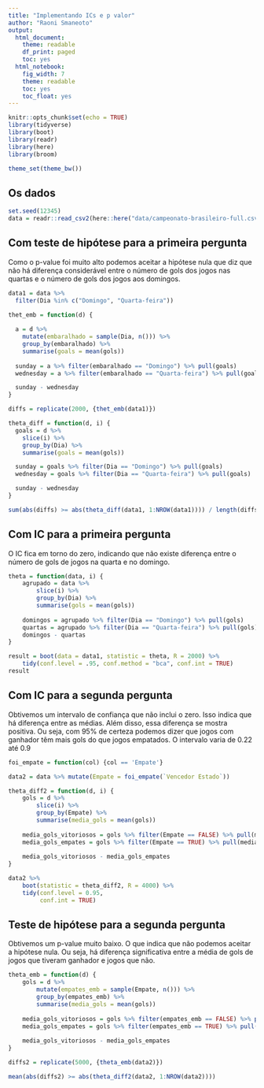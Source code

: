 ```yaml
---
title: "Implementando ICs e p valor"
author: "Raoni Smaneoto"
output:
  html_document:
    theme: readable
    df_print: paged
    toc: yes
  html_notebook:
    fig_width: 7
    theme: readable
    toc: yes
    toc_float: yes
---
```


```r
knitr::opts_chunk$set(echo = TRUE)
library(tidyverse)
library(boot)
library(readr)
library(here)
library(broom)

theme_set(theme_bw())
```

## Os dados

```r
set.seed(12345)
data = readr::read_csv2(here::here("data/campeonato-brasileiro-full.csv"))

```

## Com teste de hipótese para a primeira pergunta
Como o p-value foi muito alto podemos aceitar a hipótese nula que diz que não há diferença considerável entre o número de gols dos jogos nas quartas e o número de gols dos jogos aos domingos.

```r
data1 = data %>%
  filter(Dia %in% c("Domingo", "Quarta-feira"))

thet_emb = function(d) {
  
  a = d %>%
    mutate(embaralhado = sample(Dia, n())) %>%
    group_by(embaralhado) %>%
    summarise(goals = mean(gols))
  
  sunday = a %>% filter(embaralhado == "Domingo") %>% pull(goals)
  wednesday = a %>% filter(embaralhado == "Quarta-feira") %>% pull(goals)

  sunday - wednesday
}

diffs = replicate(2000, {thet_emb(data1)})

theta_diff = function(d, i) {
  goals = d %>%
    slice(i) %>%
    group_by(Dia) %>%
    summarise(goals = mean(gols))

  sunday = goals %>% filter(Dia == "Domingo") %>% pull(goals)
  wednesday = goals %>% filter(Dia == "Quarta-feira") %>% pull(goals)

  sunday - wednesday
}

sum(abs(diffs) >= abs(theta_diff(data1, 1:NROW(data1)))) / length(diffs)
```


## Com IC para a primeira pergunta

O IC fica em torno do zero, indicando que não existe diferença entre o número de gols de jogos na quarta e no domingo.
```r
theta = function(data, i) {
    agrupado = data %>% 
        slice(i) %>% 
        group_by(Dia) %>% 
        summarise(gols = mean(gols))
    
    domingos = agrupado %>% filter(Dia == "Domingo") %>% pull(gols)
    quartas = agrupado %>% filter(Dia == "Quarta-feira") %>% pull(gols)
    domingos - quartas
}

result = boot(data = data1, statistic = theta, R = 2000) %>%
    tidy(conf.level = .95, conf.method = "bca", conf.int = TRUE)
result

```

## Com IC para a segunda pergunta
Obtivemos um intervalo de confiança que não inclui o zero. Isso indica que há diferença entre as médias. Além disso, essa diferença se mostra positiva. Ou seja, com 95% de certeza podemos dizer que jogos com ganhador têm mais gols do que jogos empatados. O intervalo varia de 0.22 até 0.9
```r
foi_empate = function(col) {col == 'Empate'}

data2 = data %>% mutate(Empate = foi_empate(`Vencedor Estado`))

theta_diff2 = function(d, i) {
    gols = d %>%
        slice(i) %>% 
        group_by(Empate) %>%
        summarise(media_gols = mean(gols))
    
    media_gols_vitoriosos = gols %>% filter(Empate == FALSE) %>% pull(media_gols)
    media_gols_empates = gols %>% filter(Empate == TRUE) %>% pull(media_gols)
    
    media_gols_vitoriosos - media_gols_empates
}

data2 %>% 
    boot(statistic = theta_diff2, R = 4000) %>% 
    tidy(conf.level = 0.95, 
         conf.int = TRUE)


```

## Teste de hipótese para a segunda pergunta

Obtivemos um p-value muito baixo. O que indica que não podemos aceitar a hipótese nula. Ou seja, há diferença significativa entre a média de gols de jogos que tiveram ganhador e jogos que não.
```r
theta_emb = function(d) {
    gols = d %>% 
        mutate(empates_emb = sample(Empate, n())) %>% 
        group_by(empates_emb) %>% 
        summarise(media_gols = mean(gols)) 
    
    media_gols_vitoriosos = gols %>% filter(empates_emb == FALSE) %>% pull(media_gols)
    media_gols_empates = gols %>% filter(empates_emb == TRUE) %>% pull(media_gols)
    
    media_gols_vitoriosos - media_gols_empates
}

diffs2 = replicate(5000, {theta_emb(data2)})

mean(abs(diffs2) >= abs(theta_diff2(data2, 1:NROW(data2))))

```